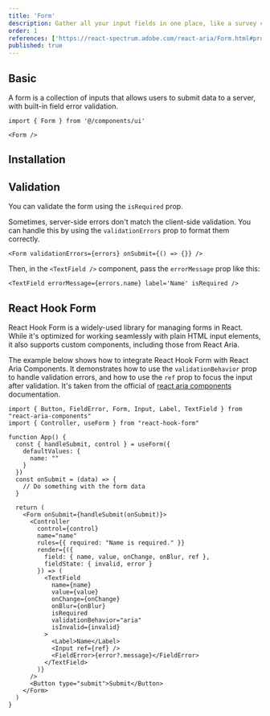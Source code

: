 ```yaml
---
title: 'Form'
description: Gather all your input fields in one place, like a survey collecting data, making it easy to organize and submit info.
order: 1
references: ['https://react-spectrum.adobe.com/react-aria/Form.html#props']
published: true
---
```


## Basic

A form is a collection of inputs that allows users to submit data to a server, with built-in field error validation.

```tsx
import { Form } from '@/components/ui'

<Form />
```

## Installation

<Install component='form' />

## Validation

You can validate the form using the `isRequired` prop.

<Demo center component='forms/form-validation-demo' />

Sometimes, server-side errors don't match the client-side validation. You can handle this by using the `validationErrors` prop to format them correctly.

```tsx
<Form validationErrors={errors} onSubmit={() => {}} />
```

Then, in the `<TextField />` component, pass the `errorMessage` prop like this:

```tsx
<TextField errorMessage={errors.name} label='Name' isRequired />
```

## React Hook Form

React Hook Form is a widely-used library for managing forms in React. While it's optimized for working seamlessly with plain HTML input elements, it also supports custom components, including those from React Aria.

The example below shows how to integrate React Hook Form with React Aria Components. It demonstrates how to use the `validationBehavior` prop to handle validation errors, and how to use the `ref` prop to focus the input after validation. It's taken from the official of [react aria components](https://react-spectrum.adobe.com/react-aria/forms.html#react-hook-form) documentation.

```
import { Button, FieldError, Form, Input, Label, TextField } from "react-aria-components"
import { Controller, useForm } from "react-hook-form"

function App() {
  const { handleSubmit, control } = useForm({
    defaultValues: {
      name: ""
    }
  })
  const onSubmit = (data) => {
    // Do something with the form data
  }

  return (
    <Form onSubmit={handleSubmit(onSubmit)}>
      <Controller
        control={control}
        name="name"
        rules={{ required: "Name is required." }}
        render={({
          field: { name, value, onChange, onBlur, ref },
          fieldState: { invalid, error }
        }) => (
          <TextField
            name={name}
            value={value}
            onChange={onChange}
            onBlur={onBlur}
            isRequired
            validationBehavior="aria"
            isInvalid={invalid}
          >
            <Label>Name</Label>
            <Input ref={ref} />
            <FieldError>{error?.message}</FieldError>
          </TextField>
        )}
      />
      <Button type="submit">Submit</Button>
    </Form>
  )
}
```
